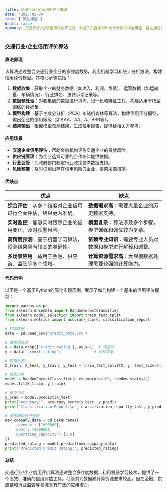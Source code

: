 ```yaml
---
title: 交通行业/企业信用评价算法
date: '2025-02-24'
tags: ['算法模型']
draft: false
summary: 交通行业/企业信用评价算法是一种基于机器学习和统计分析的评估模型，旨在通过分析企业的财务数据、运营能力和行业影响力等多维度指标，评估其信用等级，为金融机构、供应链管理和行业监管提供决策支持。
---
```


### 交通行业/企业信用评价算法

#### 算法原理

该算法通过整合交通行业企业的多维度数据，利用机器学习和统计分析方法，构建信用评价模型。其核心步骤包括：

1. **数据收集**：获取企业的财务数据（如收入、利润、负债）、运营数据（如运输量、车辆情况）、行业排名、法律诉讼记录等。
2. **数据预处理**：对收集到的数据进行清洗、归一化和特征工程，构建适用于模型训练的数据集。
3. **模型构建**：基于主成分分析（PCA）和随机森林等算法，构建信用评分模型，输出企业的信用等级（如AAA、AA、A、BBB等）。
4. **结果输出**：根据模型预测结果，生成信用报告，提供给相关方参考。

#### 应用场景

- **交通企业信用评估**：帮助金融机构评估交通企业的贷款风险。
- **供应链管理**：为企业选择可靠的合作伙伴提供依据。
- **行业监管**：为政府部门制定行业政策提供数据支持。
- **风险预警**：及时识别出存在信用风险的企业，提前采取措施。

#### 优缺点

| **优点**                                                       | **缺点**                                                   |
| -------------------------------------------------------------- | ---------------------------------------------------------- |
| **综合评估**：从多个维度对企业信用进行全面评估，结果更为准确。 | **数据需求高**：需要大量企业的历史数据支持。               |
| **实时监控**：能够实时跟踪企业的信用变化，及时预警风险。       | **模型复杂**：算法涉及多个步骤，模型训练和调优较为复杂。   |
| **高精度预测**：基于机器学习算法，预测结果具有较高的准确性。   | **依赖专业知识**：需要专业人员对数据和模型进行解释和调整。 |
| **多场景应用**：适用于金融、供应链、监管等多个领域。           | **计算资源需求高**：大规模数据处理需要较强的计算能力。     |

#### 代码示例

以下是一个基于Python的简化实现示例，展示了如何构建一个基本的信用评价模型：

```python
import pandas as pd
from sklearn.ensemble import RandomForestClassifier
from sklearn.model_selection import train_test_split
from sklearn.metrics import accuracy_score, classification_report

# 加载数据
data = pd.read_csv('credit_data.csv')

# 数据预处理
X = data.drop(['credit_rating'], axis=1)  # 特征列
y = data['credit_rating']               # 目标变量

# 数据分割
X_train, X_test, y_train, y_test = train_test_split(X, y, test_size=0.2, random_state=42)

# 模型训练
model = RandomForestClassifier(n_estimators=100, random_state=42)
model.fit(X_train, y_train)

# 模型评估
y_pred = model.predict(X_test)
print("Accuracy:", accuracy_score(y_test, y_pred))
print("Classification Report:\n", classification_report(y_test, y_pred))

# 使用模型进行预测
new_company_data = pd.DataFrame({
    'revenue': [1000000],
    'debt': [500000],
    'operating_capacity': [0.8]
})
predicted_rating = model.predict(new_company_data)
print("Predicted Credit Rating:", predicted_rating)
```

#### 总结

交通行业/企业信用评价算法通过整合多维度数据，利用机器学习技术，提供了一个高效、准确的信用评估工具。尽管其对数据和计算资源要求较高，但在金融、供应链和行业监管等领域具有广泛的应用潜力。

